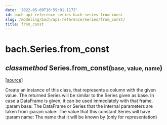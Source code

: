 ```yaml
---
date: '2022-05-09T18:59:01.117Z'
id: bach-api-reference-series-bach-series-from-const
slug: /modeling/bach/api-reference/Series/from_const/
title: from_const
---
```


# bach.Series.from_const

<div className="method">

<h2 className="signature-method"><span className="type-annotation"><em>classmethod</em></span> <span className="additional-name">Series.</span><span className="name">from_const(</span><small className="parameter-list"><span className="parameter" id="base">base</span>, <span className="parameter" id="value">value</span>, <span className="parameter" id="name">name</span></small>)</h2>


&#8203;<span className="view-source">[[source]](https://github.com/objectiv/objectiv-analytics/blob/main/bach/bach/series/series.py)</span>

<div className="content">

Create an instance of this class, that represents a column with the given value.
The returned Series will be similar to the Series given as base. In case a DataFrame is given,
it can be used immediately with that frame.
:param base:    The DataFrame or Series that the internal parameters are taken from
:param value:   The value that this constant Series will have
:param name:    The name that it will be known by (only for representation)


</div>


</div>
